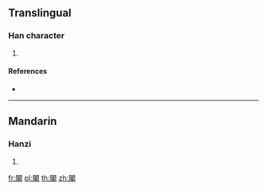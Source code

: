 {{character info/new}}
==Translingual==

===Han character===
{{Han char|rn=169|rad=門|as=08|sn=16|four=|canj=ANFQU}}

# {{defn|Han|sort=門08}}

====References====
* {{Han ref|kx=1338.030|dkj=41388|dj=1843.080|hdz=74305.020|uh=95C2|ud=38338}}

----

==Mandarin==

===Hanzi===
{{cmn-hanzi|pin=[[xiàng]] ([[xiang4]])|wg=hsiang<sup>4</sup>}}

# {{defn|lang=cmn|sort=門08}}

[[fr:闂]]
[[pl:闂]]
[[th:闂]]
[[zh:闂]]